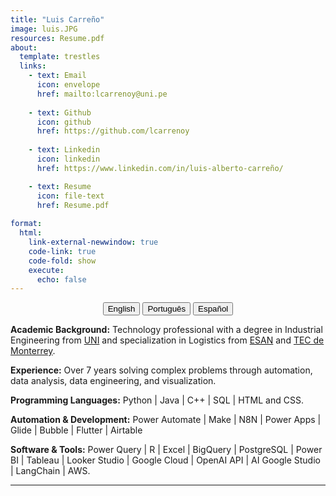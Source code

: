 ```yaml
---
title: "Luis Carreño"
image: luis.JPG
resources: Resume.pdf
about: 
  template: trestles
  links: 
    - text: Email
      icon: envelope
      href: mailto:lcarrenoy@uni.pe
      
    - text: Github
      icon: github
      href: https://github.com/lcarrenoy
      
    - text: Linkedin
      icon: linkedin
      href: https://www.linkedin.com/in/luis-alberto-carreño/             

    - text: Resume
      icon: file-text
      href: Resume.pdf
        
format:
  html:
    link-external-newwindow: true        
    code-link: true 
    code-fold: show 
    execute:
      echo: false     
---
```


<center>

::: {.btn-group role="group" aria-label="About"}
<a href="about.html"> <button type="button" class="btn btn-primary me-md-2 btn-sm">English</button></a> <a href="about-pt.html"> <button type="button" class="btn btn-primary me-md-2 btn-sm">Português</button></a> <a href="about-es.html"> <button type="button" class="btn btn-primary me-md-2 btn-sm">Español</button></a>
:::

</center>

**Academic Background:** Technology professional with a degree in Industrial Engineering from [UNI](https://portal.uni.edu.pe/) and specialization in Logistics from [ESAN](https://www.esan.edu.pe/) and [TEC de Monterrey](https://tec.mx/es?srsltid=AfmBOorDM30kLhVWh3DuqT0o6DslXO4_scGdN7Zu6TyV6ibhytGe00kd).

**Experience:** Over 7 years solving complex problems through automation, data analysis, data engineering, and visualization.

**Programming Languages:** Python \| Java \| C++ \| SQL \| HTML and CSS.

**Automation & Development:** Power Automate \| Make \| N8N \| Power Apps \| Glide \| Bubble \| Flutter \| Airtable

**Software & Tools:** Power Query \| R \| Excel \| BigQuery \| PostgreSQL \| Power BI \| Tableau \| Looker Studio \| Google Cloud \| OpenAI API \| AI Google Studio \| LangChain \| AWS.

------------------------------------------------------------------------
